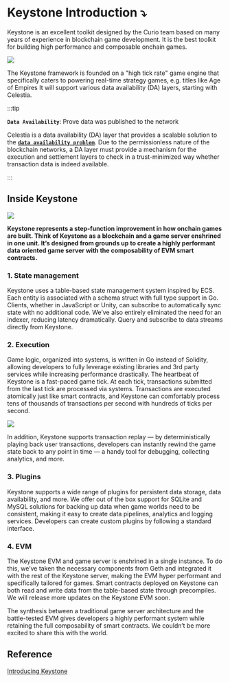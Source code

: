 # Keystone Introduction ⤵️

Keystone is an excellent toolkit designed by the Curio team based on many years of experience in blockchain game development. It is the best toolkit for building high performance and composable onchain games.

![](./imgs/keystone.jpg)

The Keystone framework is founded on a "high tick rate" game engine that specifically caters to powering real-time strategy games, e.g. titles like Age of Empires It will support various data availability (DA) layers, starting with Celestia.

:::tip

**`Data Availability`**: Prove data was published to the network

Celestia is a data availability (DA) layer that provides a scalable solution to the [**`data availability problem`**](https://coinmarketcap.com/academy/article/what-is-data-availability). Due to the permissionless nature of the blockchain networks, a DA layer must provide a mechanism for the execution and settlement layers to check in a trust-minimized way whether transaction data is indeed available.

:::

## Inside Keystone

![](./imgs/inside.jpg)

**Keystone represents a step-function improvement in how onchain games are built. Think of Keystone as a blockchain and a game server enshrined in one unit. It’s designed from grounds up to create a highly performant data oriented game server with the composability of EVM smart contracts.**

### 1. State management

Keystone uses a table-based state management system inspired by ECS. Each entity is associated with a schema struct with full type support in Go. Clients, whether in JavaScript or Unity, can subscribe to automatically sync state with no additional code. We’ve also entirely eliminated the need for an indexer, reducing latency dramatically. Query and subscribe to data streams directly from Keystone.

### 2. Execution

Game logic, organized into systems, is written in Go instead of Solidity, allowing developers to fully leverage existing libraries and 3rd party services while increasing performance drastically. The heartbeat of Keystone is a fast-paced game tick. At each tick, transactions submitted from the last tick are processed via systems. Transactions are executed atomically just like smart contracts, and Keystone can comfortably process tens of thousands of transactions per second with hundreds of ticks per second.

![](./imgs/execution.jpg)

In addition, Keystone supports transaction replay — by deterministically playing back user transactions, developers can instantly rewind the game state back to any point in time — a handy tool for debugging, collecting analytics, and more.

### 3. Plugins

Keystone supports a wide range of plugins for persistent data storage, data availability, and more. We offer out of the box support for SQLite and MySQL solutions for backing up data when game worlds need to be consistent, making it easy to create data pipelines, analytics and logging services. Developers can create custom plugins by following a standard interface.

### 4. EVM
The Keystone EVM and game server is enshrined in a single instance. To do this, we’ve taken the necessary components from Geth and integrated it with the rest of the Keystone server, making the EVM hyper performant and specifically tailored for games. Smart contracts deployed on Keystone can both read and write data from the table-based state through precompiles. We will release more updates on the Keystone EVM soon.

The synthesis between a traditional game server architecture and the battle-tested EVM gives developers a highly performant system while retaining the full composability of smart contracts. We couldn’t be more excited to share this with the world.

## Reference

[Introducing Keystone](https://blog.curio.gg/introducing-keystone/)

